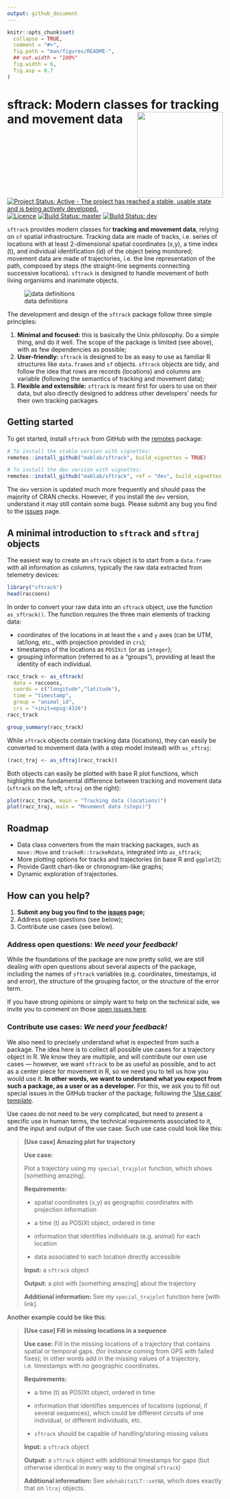 ```yaml
---
output: github_document
---
```


<!-- README.md is generated from README.Rmd. Please edit that file -->

```r
knitr::opts_chunk$set(
  collapse = TRUE,
  comment = "#>",
  fig.path = "man/figures/README-",
  ## out.width = "100%"
  fig.width = 6,
  fig.asp = 0.7
)
```


# sftrack: Modern classes for tracking and movement data  <img src="man/figures/sftrack-logo-200-transp-bg.png" align="right" width="200px"/>


<!-- badges: start -->
[![Project Status: Active - The project has reached a stable, usable state and is being actively developed.](https://www.repostatus.org/badges/latest/active.svg)](https://www.repostatus.org/#active)
[![Licence](https://img.shields.io/badge/license-MIT-green)](https://opensource.org/licenses/MIT)
<!-- [![CRAN Status](http://www.r-pkg.org/badges/version/sftrack)](https://CRAN.R-project.org/package=sftrack) -->
<!-- ![](https://cranlogs.r-pkg.org/badges/sftrack) -->
[![Build Status: master](https://travis-ci.org/mablab/sftrack.svg?branch=master)](https://travis-ci.org/mablab/sftrack) 
[![Build Status:
dev](https://img.shields.io/travis/mablab/sftrack/dev.svg?label=dev+build)](https://travis-ci.org/mablab/sftrack) 
<!-- badges: end -->


`sftrack` provides modern classes for **tracking and movement data**,
relying on `sf` spatial infrastructure. Tracking data are made of
tracks, i.e. series of locations with at least 2-dimensional spatial
coordinates (x,y), a time index (t), and individual identification
(id) of the object being monitored; movement data are made of
trajectories, i.e. the line representation of the path, composed by
steps (the straight-line segments connecting successive
locations). `sftrack` is designed to handle movement of both living
organisms and inanimate objects.

![data definitions](Figures/definitions-512.png "data definitions")

The development and design of the `sftrack` package follow three
simple principles:

1. **Minimal and focused:** this is basically the Unix philosophy. Do
   a simple thing, and do it well. The scope of the package is limited
   (see above), with as few dependencies as possible;
2. **User-friendly:** `sftrack` is designed to be as easy to use as
   familiar R structures like `data.frame`s and `sf`
   objects. `sftrack` objects are tidy, and follow the idea that rows
   are records (locations) and columns are variable (following the
   semantics of tracking and movement data);
3. **Flexible and extensible:** `sftrack` is meant first for users to
   use on their data, but also directly designed to address other
   developers' needs for their own tracking packages.


## Getting started

To get started, install `sftrack` from GitHub with the
[remotes](https://cran.r-project.org/package=remotes) package:

```r
# To install the stable version with vignettes:
remotes::install_github("mablab/sftrack", build_vignettes = TRUE)

# To install the dev version with vignettes:
remotes::install_github("mablab/sftrack", ref = "dev", build_vignettes = TRUE)

```

The `dev` version is updated much more frequently and should pass the
majority of CRAN checks. However, if you install the `dev` version,
understand it may still contain some bugs. Please submit any bug you
find to the [issues](https://github.com/mablab/sftrack/issues) page.


## A minimal introduction to `sftrack` and `sftraj` objects

The easiest way to create an `sftrack` object is to start from a
`data.frame` with all information as columns, typically the raw data
extracted from telemetry devices:

```r
library("sftrack")
head(raccoons)

```

In order to convert your raw data into an `sftrack` object, use the
function `as_sftrack()`. The function requires the three main elements
of tracking data:

- coordinates of the locations in at least the `x` and `y` axes (can
  be UTM, lat/long, etc., with projection provided in `crs`);
- timestamps of the locations as `POSIXct` (*or* as `integer`);
- grouping information (referred to as a "groups"), providing at least the
  identity of each individual.

```r
racc_track <- as_sftrack(
  data = raccoons,
  coords = c("longitude","latitude"),
  time = "timestamp",
  group = "animal_id",
  crs = "+init=epsg:4326")
racc_track

```

```r
group_summary(racc_track)

```

While `sftrack` objects contain tracking data (locations), they can
easily be converted to movement data (with a step model instead) with
`as_sftraj`:

```r
(racc_traj <- as_sftraj(racc_track))

```

Both objects can easily be plotted with base R plot functions, which
highlights the fundamental difference between tracking and movement
data (`sftrack` on the left; `sftraj` on the right):

```r
plot(racc_track, main = "Tracking data (locations)")
plot(racc_traj, main = "Movement data (steps)")

```


## Roadmap

* Data class converters from the main tracking packages, such as
  `move::Move` and `trackeR::trackeRdata`, integrated into
  `as_sftrack`;
* More plotting options for tracks and trajectories (in base R and
  `ggplot2`);
* Provide Gantt chart-like or chronogram-like graphs;
* Dynamic exploration of trajectories.


## How can you help?

1. **Submit any bug you find to the
   [issues](https://github.com/mablab/sftrack/issues) page;**
2. Address open questions (see below);
3. Contribute use cases (see below).


### Address open questions: *We need your feedback!*

While the foundations of the package are now pretty solid, we are
still dealing with open questions about several aspects of the
package, including the names of `sftrack` variables (e.g. coordinates,
timestamps, id and error), the structure of the grouping factor, or the
structure of the error term.

If you have strong opinions or simply want to help on the technical
side, we invite you to comment on those [open issues
here](https://github.com/mablab/sftrack/labels/question).


### Contribute use cases: *We need your feedback!*

We also need to precisely understand what is expected from such a
package. The idea here is to collect all possible use cases for a
trajectory object in R. We know they are multiple, and will contribute
our own use cases — however, we want `sftrack` to be as useful as
possible, and to act as a center piece for movement in R, so we need
you to tell us how you would use it. **In other words, we want to
understand what you expect from such a package, as a user or as a
developer.** For this, we ask you to fill out special issues in the
GitHub tracker of the package, following the ['Use case'
template](https://github.com/mablab/sftrack/issues/new?assignees=&labels=&template=use-case.md&title=%5BUse+case%5D+Change+this+title).

Use cases do not need to be very complicated, but need to present a
specific use in human terms, the technical requirements associated to
it, and the input and output of the use case. Such use case could look
like this:

> **[Use case] Amazing plot for trajectory**
> 
> **Use case:** 
> 
> Plot a trajectory using my `special_trajplot` function, which shows
> [something amazing].
> 
> **Requirements:**
> 
> - spatial coordinates (x,y) as geographic coordinates with
>   projection information
> 
> - a time (t) as POSIXt object, ordered in time
> 
> - information that identifies individuals (e.g. animal) for each
>   location
> 
> - data associated to each location directly accessible
> 
> **Input:**
> a `sftrack` object
> 
> **Output:**
> a plot with [something amazing] about the trajectory
> 
> **Additional information:**
> See my `special_trajplot` function here [with link].

Another example could be like this:

> **[Use case] Fill in missing locations in a sequence**
> 
> **Use case:** 
> Fill in the missing locations of a trajectory that contains spatial or temporal gaps.
> (for instance coming from GPS with failed fixes); In other words
> add in the missing values of a trajectory, i.e. timestamps with no geographic
> coordinates.
> 
> **Requirements:**
> 
> - a time (t) as POSIXt object, ordered in time
> 
> - information that identifies sequences of locations (optional, if
>   several sequences), which could be different circuits of one
>   individual, or different individuals, etc.
> 
> - `sftrack` should be capable of handling/storing missing values
> 
> **Input:**
> a `sftrack` object
> 
> **Output:**
> a `sftrack` object with additional timestamps for gaps (but otherwise
> identical in every way to the original `sftrack`)
> 
> **Additional information:**
> See `adehabitatLT::setNA`, which does exactly that on `ltraj`
> objects.
